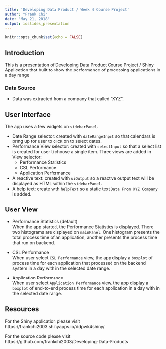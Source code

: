 ```yaml
---
title: 'Developing Data Product / Week 4 Course Project'
author: "Frank Chi"
date: "May 21, 2018"
output: ioslides_presentation
---
```


```r
knitr::opts_chunk$set(echo = FALSE)
```

## Introduction
This is a presentation of Developing Data Product Course Project / Shiny Application that built to show the performance of processing applications in a day range 

### Data Source  
* Data was extracted from a company that called "XYZ".


## User Interface
The app uses a few widgets on `sidebarPanel`.

* Date Range selector: created with `dateRangeInput` so that calendars is bring up for user to click on to select dates.  
* Performance View selector: created with `selectInput` so that a select list is created for user ti choose a single item. Three views are added in View selector:   
    + Performance Statistics  
    + CSL Performance  
    + Application Performance  
* A reactive text: created with `uiOutput` so a reactive output text will be displayed as HTML within the `sidebarPanel`.
* A help text: create with `helpText` so a static text `Data From XYZ Company` is added. 

## User View

* Performance Statistics (default)  
    When the app started, the Performance Statistics is displayed. There two histograms are displayed on `mainPanel`. One histogram presents the total process time of an application, another presents the process time that run on backend. 

* CSL Performance  
    When user select `CSL Performance` view, the app display a `boxplot` of process time for each application that processed on the backend system in a day with in the selected date range.  

* Application Performance  
        When user select `Application Performance` view, the app display a `boxplot` of end-to-end process time for each application in a day with in the selected date range. 


## Resources
For the Shiny application please visit
https://frankchi2003.shinyapps.io/ddpwk4shiny/

For the source code please visit
https://github.com/frankchi2003/Developing-Data-Products


